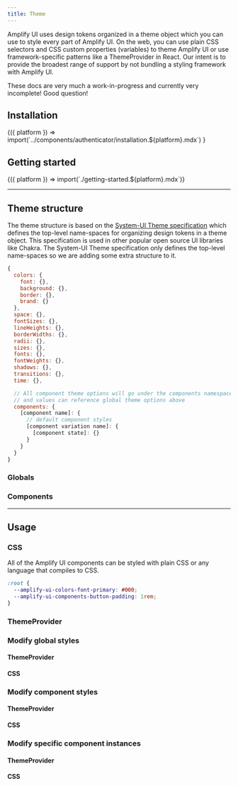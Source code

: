 ```yaml
---
title: Theme
---
```



Amplify UI uses design tokens organized in a theme object which you can use to style every part of Amplify UI. On the web, you can use plain CSS selectors and CSS custom properties (variables) to theme Amplify UI or use framework-specific patterns like a ThemeProvider in React. Our intent is to provide the broadest range of support by not bundling a styling framework with Amplify UI.

<Callout warning>
  These docs are very much a work-in-progress and currently very incomplete!
</Callout>

<Callout info title="What is a design token?">
  Good question!
</Callout>

## Installation

<Fragment>
  {({ platform }) =>
    import(`../components/authenticator/installation.${platform}.mdx`)
  }
</Fragment>

## Getting started

<Fragment>
  {({ platform }) => import(`./getting-started.${platform}.mdx`)}
</Fragment>

---

## Theme structure

The theme structure is based on the [System-UI Theme specification](https://system-ui.com/theme/) which defines the top-level name-spaces for organizing design tokens in a theme object. This specification is used in other popular open source UI libraries like Chakra. The System-UI Theme specification only defines the top-level name-spaces so we are adding some extra structure to it.

```javascript
{
  colors: {
    font: {},
    background: {},
    border: {},
    brand: {}
  },
  space: {},
  fontSizes: {},
  lineHeights: {},
  borderWidths: {},
  radii: {},
  sizes: {},
  fonts: {},
  fontWeights: {},
  shadows: {},
  transitions: {},
  time: {},

  // All component theme options will go under the components namespace
  // and values can reference global theme options above
  components: {
    [component name]: {
      // default component styles
      [component variation name]: {
        [component state]: {}
      }
    }
  }
}
```

### Globals

### Components

---

## Usage

### CSS

All of the Amplify UI components can be styled with plain CSS or any language that compiles to CSS.

```css
:root {
  --amplify-ui-colors-font-primary: #000;
  --amplify-ui-components-button-padding: 1rem;
}
```

### ThemeProvider

### Modify global styles

#### ThemeProvider

#### CSS

### Modify component styles

#### ThemeProvider

#### CSS

### Modify specific component instances

#### ThemeProvider

#### CSS
